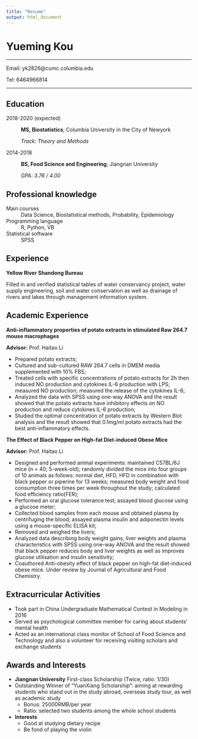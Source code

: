 ```yaml
---
title: "Resume"
output: html_document
---
```


Yueming Kou
============

-------------------   ----------------------------------

Email:                          yk2826@cumc.columbia.edu

Tel:                                          6464966814

-------------------   ----------------------------------


Education
---------

2018-2020 (expected)
:   **MS, Biostatistics**; Columbia University in the City of Newyork

    *Track: Theory and Methods*

2014-2018
:   **BS, Food Science and Engineering**; Jiangnan University 

    *GPA: 3.76 / 4.00*
    
Professional knowledge
----------------------

Main courses
:   Data Science, Biostatistical methods, Probability, Epidemiology

Programming language
:   R, Python, VB

Statistical software
:   SPSS

Experience
----------

**Yellow River Shandong Bureau**

Filled in and verified statistical tables of water conservancy project, water supply engineering, soil and water conservation as well as drainage of rivers and lakes through management information system.

Academic Experience
-------------------

**Anti-inflammatory properties of potato extracts in stimulated Raw 264.7 mouse macrophages**

**Advisor:** Prof. Haitao Li

* Prepared potato extracts;
* Cultured and sub-cultured RAW 264.7 cells in DMEM media supplemented with 10% FBS; 
* Treated cells with specific concentrations of potato extracts for 2h then induced NO production and cytokines IL-6     production with LPS; measured NO production; measured the release of the cytokines IL-6;
* Analyzed the data with SPSS using one-way ANOVA and the result showed that the potato extracts have inhibitory
  effects on NO production and reduce cytokines IL-6 production;
* Studied the optimal concentration of potato extracts by Western Blot analysis and the result showed that 0.1mg/ml
  potato extracts had the best anti-inflammatory effects.

**The Effect of Black Pepper on High-fat Diet-induced Obese Mice**

**Advisor:** Prof. Haitao Li

* Designed and performed animal experiments: maintained C57BL/6J mice (n = 40; 5-week-old); randomly divided the mice
  into four groups of 10 animals as follows: normal diet, HFD, HFD in combination with black pepper or piperine for 13
  weeks; measured body weight and food consumption three times per week throughout the study; calculated food
  efficiency ratio(FER);
* Performed an oral glucose tolerance test; assayed blood glucose using a glucose meter; 
* Collected blood samples from each mouse and obtained plasma by centrifuging the blood; assayed plasma insulin and
  adiponectin levels using a mouse-specific ELISA kit;
* Removed and weighed the livers;
* Analyzed data describing body weight gains, liver weights and plasma characteristics with SPSS using one-way ANOVA
  and the result showed that black pepper reduces body and liver weights as well as improves glucose utilisation and
  insulin sensitivity;
* Coauthored Anti-obesity effect of black pepper on high-fat diet-induced obese mice. Under review by Journal of
  Agricultural and Food Chemistry.

Extracurricular Activities
--------------------------

* Took part in China Undergraduate Mathematical Contest in Modeling in 2016
* Served as psychological committee member for caring about students’ mental health
* Acted as an international class monitor of School of Food Science and Technology and also a volunteer for receiving
  visiting scholars and exchange students
  
Awards and Interests
--------------------------

* **Jiangnan University** First-class Scholarship (Twice, ratio: 1/30)
* Outstanding Winner of “YuanXiang Scholarship”: aiming at rewarding students who stand out in the study abroad,
  overseas study tour, as well as academic study
    * Bonus: 25000RMB/per year
    * Ratio: selected two students among the whole school students
* **Interests**
    * Good at studying dietary recipe
    * Be fond of playing the violin